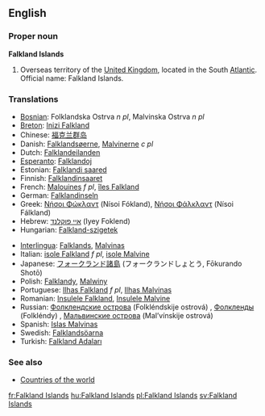 ==English==

===Proper noun===
'''Falkland Islands'''

# Overseas territory of the [[United Kingdom]], located in the South [[Atlantic]]. Official name: Falkland Islands.

===Translations===
{{top}}
*[[Bosnian]]: Folklandska Ostrva ''n pl'', Malvinska Ostrva ''n pl''
*[[Breton]]: [[Inizi Falkland]]
*Chinese: [[福克兰群岛]]
*Danish: [[Falklandsøerne]], [[Malvinerne]] ''c pl''
*Dutch: [[Falklandeilanden]]
*[[Esperanto]]: [[Falklandoj]]
*Estonian: [[Falklandi saared]]
*Finnish: [[Falklandinsaaret]]
*French: [[Malouines]] ''f pl'', [[îles Falkland]] {{f}} {{p}}
*German: [[Falklandinseln]] {{f}} {{p}}
*Greek: [[Νήσοι Φώκλαντ]] (Nísoi Fókland), [[Νήσοι Φάλκλαντ]] (Nísoi Fálkland) {{f}} {{p}}
*Hebrew: [[איי פוקלנד]] (Iyey Foklend)
*Hungarian: [[Falkland-szigetek]]
{{mid}}
*[[Interlingua]]: [[Falklands]], [[Malvinas]]
*Italian: [[isole Falkland]] ''f pl'', [[isole Malvine]] {{f}} {{p}}
*Japanese: [[フォークランド諸島]] (フォークランドしょとう, Fōkurando Shotō)
*Polish: [[Falklandy]], [[Malwiny]]
*Portuguese: [[Ilhas Falkland]] ''f pl'', [[Ilhas Malvinas]] {{f}} {{p}}
*Romanian: [[Insulele Falkland]], [[Insulele Malvine]] {{f}} {{p}}
*Russian: [[Фолклендские острова]] (Folkléndskije ostrová) {{m}} {{p}}, [[Фолкленды]] (Folkléndy) {{m}} {{p}}, [[Мальвинские острова]] (Mal’vínskije ostrová) {{m}} {{p}}
*Spanish: [[Islas Malvinas]] {{f}} {{p}}
*Swedish: [[Falklandsöarna]]
*Turkish: [[Falkland Adaları]]
{{bottom}}

===See also===
*[[Countries of the world]]

[[fr:Falkland Islands]]
[[hu:Falkland Islands]]
[[pl:Falkland Islands]]
[[sv:Falkland Islands]]